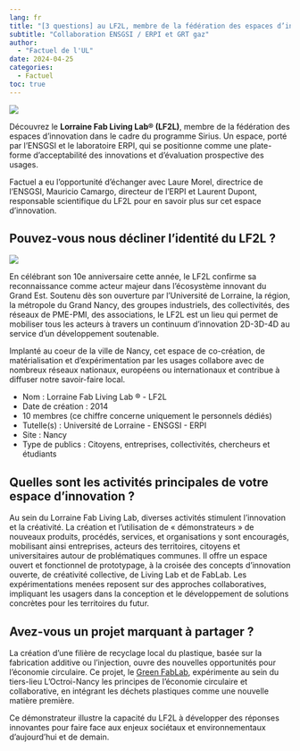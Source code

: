 ```yaml
---
lang: fr
title: "[3 questions] au LF2L, membre de la fédération des espaces d’innovation"
subtitle: "Collaboration ENSGSI / ERPI et GRT gaz"
author: 
  - "Factuel de l'UL"
date: 2024-04-25
categories:
  - Factuel
toc: true  
---
```


![](preview.jpeg){.preview-image}

Découvrez le **Lorraine Fab Living Lab® (LF2L)**, membre de la fédération des espaces d'innovation dans le cadre du programme Sirius. 
Un espace, porté par l'ENSGSI et le laboratoire ERPI, qui se positionne comme une plate-forme d'acceptabilité des innovations et d'évaluation prospective des usages.

Factuel a eu l'opportunité d'échanger avec Laure Morel, directrice de l'ENSGSI, Mauricio Camargo, directeur de l'ERPI et Laurent Dupont, responsable scientifique du LF2L pour en savoir plus sur cet espace d'innovation.

## Pouvez-vous nous décliner l’identité du LF2L ?



::: {layout="[30,70]"}

![](LF2L-Vertical.jpg)

En célébrant son 10e anniversaire cette année, le LF2L confirme sa reconnaissance comme acteur majeur dans l'écosystème innovant du Grand Est. Soutenu dès son ouverture par l'Université de Lorraine, la région, la métropole du Grand Nancy, des groupes industriels, des collectivités, des réseaux de PME-PMI, des associations, le LF2L est un lieu qui permet de mobiliser tous les acteurs à travers un continuum d'innovation 2D-3D-4D au service d’un développement soutenable.

:::



Implanté au coeur de la ville de Nancy, cet espace de co-création, de matérialisation et d'expérimentation par les usages collabore avec de nombreux réseaux nationaux, européens ou internationaux et contribue à diffuser notre savoir-faire local.

- Nom : Lorraine Fab Living Lab ® - LF2L
- Date de création : 2014
- 10 membres (ce chiffre concerne uniquement le personnels dédiés)
- Tutelle(s) : Université de Lorraine - ENSGSI - ERPI
- Site : Nancy
- Type de publics : Citoyens, entreprises, collectivités, chercheurs et étudiants

## Quelles sont les activités principales de votre espace d’innovation ?
Au sein du Lorraine Fab Living Lab, diverses activités stimulent l'innovation et la créativité. La création et l’utilisation de « démonstrateurs » de nouveaux produits, procédés, services, et organisations y sont encouragés, mobilisant ainsi entreprises, acteurs des territoires, citoyens et universitaires autour de problématiques communes. Il offre un espace ouvert et fonctionnel de prototypage, à la croisée des concepts d'innovation ouverte, de créativité collective, de Living Lab et de FabLab. Les expérimentations menées reposent sur des approches collaboratives, impliquant les usagers dans la conception et le développement de solutions concrètes pour les territoires du futur.

## Avez-vous un projet marquant à partager ?
La création d’une filière de recyclage local du plastique, basée sur la fabrication additive ou l'injection, ouvre des nouvelles opportunités pour l’économie circulaire. Ce projet, le [Green FabLab](/projects/green-fablab/), expérimente au sein du tiers-lieu L'Octroi-Nancy les principes de l’économie circulaire et collaborative, en intégrant les déchets plastiques comme une nouvelle matière première.

Ce démonstrateur illustre la capacité du LF2L à développer des réponses innovantes pour faire face aux enjeux sociétaux et environnementaux d'aujourd'hui et de demain.